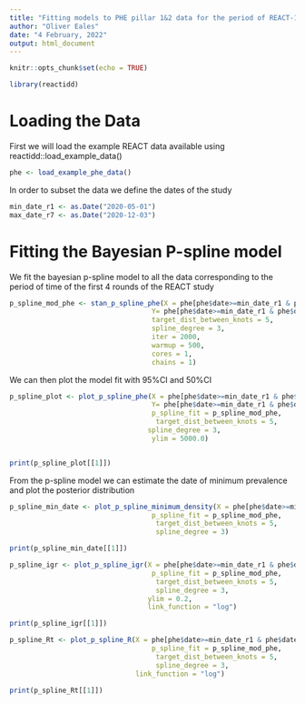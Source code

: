 ```yaml
---
title: "Fitting models to PHE pillar 1&2 data for the period of REACT-1 rounds 1-7"
author: "Oliver Eales"
date: "4 February, 2022"
output: html_document
---
```


```r
knitr::opts_chunk$set(echo = TRUE)
```

```r
library(reactidd)
```

# Loading the Data
First we will load the example REACT data available using reactidd::load_example_data() 

```r
phe <- load_example_phe_data()

```

In order to subset the data we define the dates  of the study
```r
min_date_r1 <- as.Date("2020-05-01")
max_date_r7 <- as.Date("2020-12-03")
```



# Fitting the Bayesian P-spline model
We fit the bayesian p-spline model to all the data corresponding to the period of time of the first 4 rounds of the REACT study 

```r
p_spline_mod_phe <- stan_p_spline_phe(X = phe[phe$date>=min_date_r1 & phe$date<= max_date_r7,]$date,
                                   Y= phe[phe$date>=min_date_r1 & phe$date<= max_date_r7,]$n_cases,
                                   target_dist_between_knots = 5,
                                   spline_degree = 3,
                                   iter = 2000,
                                   warmup = 500,
                                   cores = 1,
                                   chains = 1)


```

We can then plot the model fit with 95%CI and 50%CI
```r

p_spline_plot <- plot_p_spline_phe(X = phe[phe$date>=min_date_r1 & phe$date<= max_date_r7,]$date,
                                   Y= phe[phe$date>=min_date_r1 & phe$date<= max_date_r7,]$n_cases,
                                   p_spline_fit = p_spline_mod_phe, 
                                    target_dist_between_knots = 5,
                                  spline_degree = 3,
                                   ylim = 5000.0)


print(p_spline_plot[[1]])


```

From the p-spline model we can estimate the date of minimum prevalence and plot the posterior distribution

```r
p_spline_min_date <- plot_p_spline_minimum_density(X = phe[phe$date>=min_date_r1 & phe$date<= max_date_r7,]$date,
                                   p_spline_fit = p_spline_mod_phe, 
                                    target_dist_between_knots = 5,
                                    spline_degree = 3)

print(p_spline_min_date[[1]])
```

```r

p_spline_igr <- plot_p_spline_igr(X = phe[phe$date>=min_date_r1 & phe$date<= max_date_r7,]$date,
                                   p_spline_fit = p_spline_mod_phe, 
                                    target_dist_between_knots = 5,
                                    spline_degree = 3,
                                  ylim = 0.2,
                                  link_function = "log")

print(p_spline_igr[[1]])
```

```r

p_spline_Rt <- plot_p_spline_R(X = phe[phe$date>=min_date_r1 & phe$date<= max_date_r7,]$date,
                                   p_spline_fit = p_spline_mod_phe, 
                                    target_dist_between_knots = 5,
                                    spline_degree = 3,
                               link_function = "log")

print(p_spline_Rt[[1]])
```
